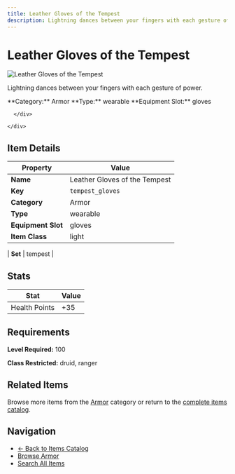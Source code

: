 ```yaml
---
title: Leather Gloves of the Tempest
description: Lightning dances between your fingers with each gesture of power.
---
```


# Leather Gloves of the Tempest

<div className="flex items-start gap-6 mb-8">
  <div className="flex-shrink-0">
    <img src="/assets/resources/crafting/light_armour/gloves/tempest_gloves.png" alt="Leather Gloves of the Tempest" className="w-24 h-24 border rounded-lg" />
  </div>
  <div className="flex-1">
    <div className="space-y-2">
      <p className="text-lg text-muted-foreground">Lightning dances between your fingers with each gesture of power.</p>
      <div className="flex flex-wrap gap-4 text-sm">
        <span className="px-2 py-1 bg-blue-100 dark:bg-blue-900 rounded-md">
          **Category:** Armor
        </span>
        <span className="px-2 py-1 bg-green-100 dark:bg-green-900 rounded-md">
          **Type:** wearable
        </span>
        <span className="px-2 py-1 bg-purple-100 dark:bg-purple-900 rounded-md">
          **Equipment Slot:** gloves
        </span>
        
      </div>
      
    </div>
  </div>
</div>

## Item Details

| Property | Value |
|----------|-------|
| **Name** | Leather Gloves of the Tempest |
| **Key** | `tempest_gloves` |
| **Category** | Armor |
| **Type** | wearable |
| **Equipment Slot** | gloves |
| **Item Class** | light |

| **Set** | tempest |

## Stats

| Stat | Value |
|------|-------|
| Health Points | +35 |

## Requirements

**Level Required:** 100

**Class Restricted:** druid, ranger

## Related Items

Browse more items from the [Armor](/items#armor) category or return to the [complete items catalog](/items).

## Navigation

- [← Back to Items Catalog](/items)
- [Browse Armor](/items#armor)
- [Search All Items](/items)

